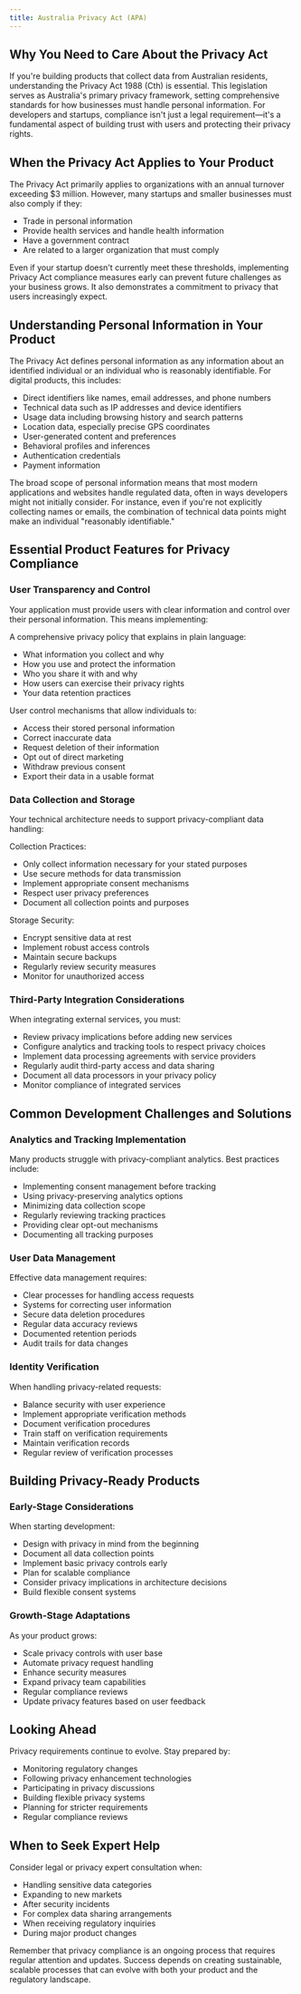 ```yaml
---
title: Australia Privacy Act (APA)
---
```


## Why You Need to Care About the Privacy Act

If you're building products that collect data from Australian residents, understanding the Privacy Act 1988 (Cth) is essential. This legislation serves as Australia's primary privacy framework, setting comprehensive standards for how businesses must handle personal information. For developers and startups, compliance isn't just a legal requirement—it's a fundamental aspect of building trust with users and protecting their privacy rights.

## When the Privacy Act Applies to Your Product

The Privacy Act primarily applies to organizations with an annual turnover exceeding $3 million. However, many startups and smaller businesses must also comply if they:

- Trade in personal information
- Provide health services and handle health information
- Have a government contract
- Are related to a larger organization that must comply

Even if your startup doesn't currently meet these thresholds, implementing Privacy Act compliance measures early can prevent future challenges as your business grows. It also demonstrates a commitment to privacy that users increasingly expect.

## Understanding Personal Information in Your Product

The Privacy Act defines personal information as any information about an identified individual or an individual who is reasonably identifiable. For digital products, this includes:

- Direct identifiers like names, email addresses, and phone numbers
- Technical data such as IP addresses and device identifiers
- Usage data including browsing history and search patterns
- Location data, especially precise GPS coordinates
- User-generated content and preferences
- Behavioral profiles and inferences
- Authentication credentials
- Payment information

The broad scope of personal information means that most modern applications and websites handle regulated data, often in ways developers might not initially consider. For instance, even if you're not explicitly collecting names or emails, the combination of technical data points might make an individual "reasonably identifiable."

## Essential Product Features for Privacy Compliance

### User Transparency and Control

Your application must provide users with clear information and control over their personal information. This means implementing:

A comprehensive privacy policy that explains in plain language:
- What information you collect and why
- How you use and protect the information
- Who you share it with and why
- How users can exercise their privacy rights
- Your data retention practices

User control mechanisms that allow individuals to:
- Access their stored personal information
- Correct inaccurate data
- Request deletion of their information
- Opt out of direct marketing
- Withdraw previous consent
- Export their data in a usable format

### Data Collection and Storage

Your technical architecture needs to support privacy-compliant data handling:

Collection Practices:
- Only collect information necessary for your stated purposes
- Use secure methods for data transmission
- Implement appropriate consent mechanisms
- Respect user privacy preferences
- Document all collection points and purposes

Storage Security:
- Encrypt sensitive data at rest
- Implement robust access controls
- Maintain secure backups
- Regularly review security measures
- Monitor for unauthorized access

### Third-Party Integration Considerations

When integrating external services, you must:

- Review privacy implications before adding new services
- Configure analytics and tracking tools to respect privacy choices
- Implement data processing agreements with service providers
- Regularly audit third-party access and data sharing
- Document all data processors in your privacy policy
- Monitor compliance of integrated services

## Common Development Challenges and Solutions

### Analytics and Tracking Implementation

Many products struggle with privacy-compliant analytics. Best practices include:

- Implementing consent management before tracking
- Using privacy-preserving analytics options
- Minimizing data collection scope
- Regularly reviewing tracking practices
- Providing clear opt-out mechanisms
- Documenting all tracking purposes

### User Data Management

Effective data management requires:

- Clear processes for handling access requests
- Systems for correcting user information
- Secure data deletion procedures
- Regular data accuracy reviews
- Documented retention periods
- Audit trails for data changes

### Identity Verification

When handling privacy-related requests:

- Balance security with user experience
- Implement appropriate verification methods
- Document verification procedures
- Train staff on verification requirements
- Maintain verification records
- Regular review of verification processes

## Building Privacy-Ready Products

### Early-Stage Considerations

When starting development:

- Design with privacy in mind from the beginning
- Document all data collection points
- Implement basic privacy controls early
- Plan for scalable compliance
- Consider privacy implications in architecture decisions
- Build flexible consent systems

### Growth-Stage Adaptations

As your product grows:

- Scale privacy controls with user base
- Automate privacy request handling
- Enhance security measures
- Expand privacy team capabilities
- Regular compliance reviews
- Update privacy features based on user feedback

## Looking Ahead

Privacy requirements continue to evolve. Stay prepared by:

- Monitoring regulatory changes
- Following privacy enhancement technologies
- Participating in privacy discussions
- Building flexible privacy systems
- Planning for stricter requirements
- Regular compliance reviews

## When to Seek Expert Help

Consider legal or privacy expert consultation when:

- Handling sensitive data categories
- Expanding to new markets
- After security incidents
- For complex data sharing arrangements
- When receiving regulatory inquiries
- During major product changes

Remember that privacy compliance is an ongoing process that requires regular attention and updates. Success depends on creating sustainable, scalable processes that can evolve with both your product and the regulatory landscape.